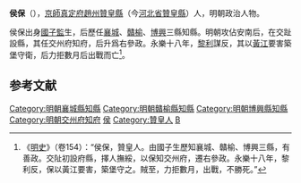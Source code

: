 '''侯保'''（{{bd|？||1420年|catIdx=}}），[[京師|京師]][[真定府|真定府]][[趙州|趙州]][[贊皇縣|贊皇縣]]（今[[河北省|河北省]][[贊皇縣|贊皇縣]]）人，明朝政治人物。

侯保出身[[國子監|國子監]]生，后歷任[[襄城|襄城]]、[[贛榆|贛榆]]、[[博興|博興]]三縣知縣。明朝攻佔安南后，在交趾設縣，其任交州府知府，后升爲右參政。永樂十八年，[[黎利|黎利]]謀反，其以[[黃江|黃江]]要害築堡守衛，后力拒數月后出戰而亡<ref>《[[明史|明史]]》（卷154）：“侯保，贊皇人。由國子生歷知襄城、贛榆、博興三縣，有善政。交阯初設府縣，擇人撫綏，以保知交州府，遷右參政。永樂十八年，黎利反，保以黃江要害，築堡守之。賊至，力拒數月，出戰，不勝死。”</ref>。

==参考文献==
{{wikisource|明史/卷154}}
{{reflist}}

{{明朝人物小作品}}
[[Category:明朝襄城縣知縣|Category:明朝襄城縣知縣]]
[[Category:明朝贛榆縣知縣|Category:明朝贛榆縣知縣]]
[[Category:明朝博興縣知縣|Category:明朝博興縣知縣]]
[[Category:明朝交州府知府|Category:明朝交州府知府]]
[[Category:明朝交趾布政使司参政|侯]]
[[Category:贊皇人|Category:贊皇人]]
[[Category:侯姓|B]]